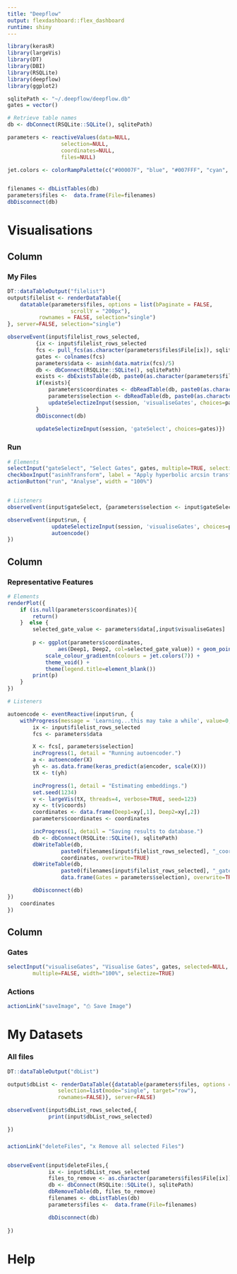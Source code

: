 ```yaml
---
title: "Deepflow"
output: flexdashboard::flex_dashboard
runtime: shiny
---
```


```r
library(kerasR)
library(largeVis)
library(DT)
library(DBI)
library(RSQLite)
library(deepflow)
library(ggplot2)

sqlitePath <- "~/.deepflow/deepflow.db"
gates = vector()

# Retrieve table names
db <- dbConnect(RSQLite::SQLite(), sqlitePath)

parameters <- reactiveValues(data=NULL,
			     selection=NULL,
			     coordinates=NULL,
			     files=NULL)

jet.colors <- colorRampPalette(c("#00007F", "blue", "#007FFF", "cyan", "#7FFF7F", "yellow", "#FF7F00", "red", "#7F0000"))


filenames <- dbListTables(db)
parameters$files <-  data.frame(File=filenames)
dbDisconnect(db)
```

Visualisations
=======================================================================


Column {data-width=250}
-----------------------------------------------------------------------
### My Files
```r
DT::dataTableOutput("filelist")
output$filelist <- renderDataTable({
	datatable(parameters$files, options = list(bPaginate = FALSE,
					scrollY = "200px"), 
		  rownames = FALSE, selection="single")
}, server=FALSE, selection="single")

observeEvent(input$filelist_rows_selected,
	     {ix <- input$filelist_rows_selected
	     fcs <- pull_fcs(as.character(parameters$files$File[ix]), sqlitePath)
	     gates <- colnames(fcs)
	     parameters$data <- asinh(data.matrix(fcs)/5)
	     db <- dbConnect(RSQLite::SQLite(), sqlitePath)
	     exists <- dbExistsTable(db, paste0(as.character(parameters$files$File[ix]), "_coordinates"))
	     if(exists){
		     parameters$coordinates <- dbReadTable(db, paste0(as.character(parameters$files$File[ix]), "_coordinates"))
		     parameters$selection <- dbReadTable(db, paste0(as.character(parameters$files$File[ix]), "_gates"))[,1]
		     updateSelectizeInput(session, 'visualiseGates', choices=parameters$selection)
	     }
	     dbDisconnect(db)
 
	     updateSelectizeInput(session, 'gateSelect', choices=gates)})
```

### Run

```r

# Elements
selectInput("gateSelect", "Select Gates", gates, multiple=TRUE, selectize=FALSE, width="100%", size=8)
checkboxInput("asinhTransform", label = "Apply hyperbolic arcsin transformation", value = TRUE)
actionButton("run", "Analyse", width = "100%")


# Listeners
observeEvent(input$gateSelect, {parameters$selection <- input$gateSelect})

observeEvent(input$run, {
		      updateSelectizeInput(session, 'visualiseGates', choices=parameters$selection) 
		      autoencode()
})

```

Column {data-width=500}
-----------------------------------------------------------------------
### Representative Features

```r

# Elements
renderPlot({
	if (is.null(parameters$coordinates)){	
		return()
	}  else {	
		selected_gate_value <- parameters$data[,input$visualiseGates]	
		
		p <- ggplot(parameters$coordinates,
			    aes(Deep1, Deep2, col=selected_gate_value)) + geom_point() +
	   		scale_colour_gradientn(colours = jet.colors(7)) +
			theme_void() + 
			theme(legend.title=element_blank())
		print(p)
	}
})

# Listeners

autoencode <- eventReactive(input$run, {
	withProgress(message = 'Learning...this may take a while', value=0, max=4, {
		ix <- input$filelist_rows_selected
		fcs <- parameters$data

		X <- fcs[, parameters$selection]	
		incProgress(1, detail = "Running autoencoder.")
		a <- autoencoder(X)
		yh <- as.data.frame(keras_predict(a$encoder, scale(X)))
		tX <- t(yh)

		incProgress(1, detail = "Estimating embeddings.")
		set.seed(1234)
		v <- largeVis(tX, threads=4, verbose=TRUE, seed=123)
		xy <- t(v$coords)
		coordinates <- data.frame(Deep1=xy[,1], Deep2=xy[,2])
		parameters$coordinates <- coordinates

		incProgress(1, detail = "Saving results to database.")
		db <- dbConnect(RSQLite::SQLite(), sqlitePath)
		dbWriteTable(db,
			     paste0(filenames[input$filelist_rows_selected], "_coordinates"),
			     coordinates, overwrite=TRUE)
		dbWriteTable(db,
			     paste0(filenames[input$filelist_rows_selected], "_gates"),
			     data.frame(Gates = parameters$selection), overwrite=TRUE)	

		dbDisconnect(db)
})
	coordinates
})

```

Column {data-width=250}
-----------------------------------------------------------------------
### Gates
```r
selectInput("visualiseGates", "Visualise Gates", gates, selected=NULL,
	    multiple=FALSE, width="100%", selectize=TRUE)


```

### Actions

```r

actionLink("saveImage", "⎙ Save Image")

```

My Datasets
=======================================================================

### All files
```r
DT::dataTableOutput("dbList")

output$dbList <- renderDataTable({datatable(parameters$files, options = list(bPaginate=FALSE, scrollY = "200"),
				selection=list(mode="single", target="row"),
				rownames=FALSE)}, server=FALSE)

observeEvent(input$dbList_rows_selected,{
		     print(input$dbList_rows_selected)

})


```

###
```r
actionLink("deleteFiles", "x Remove all selected Files")


observeEvent(input$deleteFiles,{
		     ix <- input$dbList_rows_selected
		     files_to_remove <- as.character(parameters$files$File[ix])
		     db <- dbConnect(RSQLite::SQLite(), sqlitePath)
		     dbRemoveTable(db, files_to_remove)
		     filenames <- dbListTables(db)
		     parameters$files <-  data.frame(File=filenames)

		     dbDisconnect(db)
		    
})

```


Help
=======================================================================



